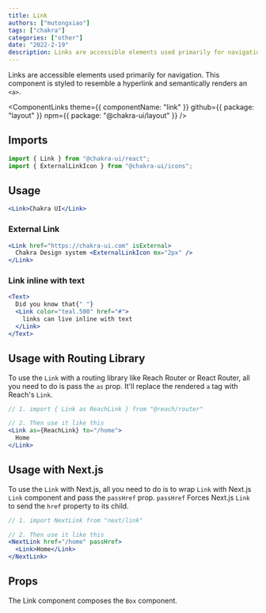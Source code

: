 ```yaml
---
title: Link
authors: ["mutongxiao"]
tags: ["chakra"]
categories: ["other"]
date: "2022-2-19"
description: Links are accessible elements used primarily for navigation.
---
```


Links are accessible elements used primarily for navigation. This component is
styled to resemble a hyperlink and semantically renders an `<a>`.

<ComponentLinks
  theme={{ componentName: "link" }}
  github={{ package: "layout" }}
  npm={{ package: "@chakra-ui/layout" }}
/>

<carbon-ad></carbon-ad>

## Imports

```js
import { Link } from "@chakra-ui/react";
import { ExternalLinkIcon } from "@chakra-ui/icons";
```

## Usage

```jsx
<Link>Chakra UI</Link>
```

### External Link

```jsx
<Link href="https://chakra-ui.com" isExternal>
  Chakra Design system <ExternalLinkIcon mx="2px" />
</Link>
```

### Link inline with text

```jsx
<Text>
  Did you know that{" "}
  <Link color="teal.500" href="#">
    links can live inline with text
  </Link>
</Text>
```

## Usage with Routing Library

To use the `Link` with a routing library like Reach Router or React Router, all
you need to do is pass the `as` prop. It'll replace the rendered `a` tag with
Reach's `Link`.

```jsx live=false
// 1. import { Link as ReachLink } from "@reach/router"

// 2. Then use it like this
<Link as={ReachLink} to="/home">
  Home
</Link>
```

## Usage with Next.js

To use the `Link` with Next.js, all you need to do is to wrap `Link` with
Next.js `Link` component and pass the `passHref` prop. `passHref` Forces Next.js
`Link` to send the `href` property to its child.

```jsx live=false
// 1. import NextLink from "next/link"

// 2. Then use it like this
<NextLink href="/home" passHref>
  <Link>Home</Link>
</NextLink>
```

## Props

The Link component composes the `Box` component.

<PropsTable of="Link" />
